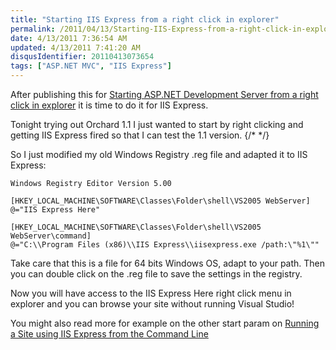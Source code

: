 ```yaml
---
title: "Starting IIS Express from a right click in explorer"
permalink: /2011/04/13/Starting-IIS-Express-from-a-right-click-in-explorer/
date: 4/13/2011 7:36:54 AM
updated: 4/13/2011 7:41:20 AM
disqusIdentifier: 20110413073654
tags: ["ASP.NET MVC", "IIS Express"]
---
```

After publishing this for [Starting ASP.NET Development Server from a right click in explorer](http://www.laurentkempe.com/post/Starting-ASPNET-Development-Server-from-a-right-click-in-explorer.aspx) it is time to do it for IIS Express.

Tonight trying out Orchard 1.1 I just wanted to start by right clicking and getting IIS Express fired so that I can test the 1.1 version.
{/* <!-- more --> */}

So I just modified my old Windows Registry .reg file and adapted it to IIS Express: 

```
Windows Registry Editor Version 5.00

[HKEY_LOCAL_MACHINE\SOFTWARE\Classes\Folder\shell\VS2005 WebServer]
@="IIS Express Here"

[HKEY_LOCAL_MACHINE\SOFTWARE\Classes\Folder\shell\VS2005 WebServer\command]
@="C:\\Program Files (x86)\\IIS Express\\iisexpress.exe /path:\"%1\""
```

Take care that this is a file for 64 bits Windows OS, adapt to your path. Then you can double click on the .reg file to save the settings in the registry.

Now you will have access to the IIS Express Here right click menu in explorer and you can browse your site without running Visual Studio!

You might also read more for example on the other start param on [Running a Site using IIS Express from the Command Line](http://learn.iis.net/page.aspx/870/running-iis-express-from-the-command-line/)
